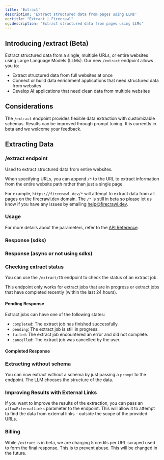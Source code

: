 ```yaml
---
title: 'Extract'
description: 'Extract structured data from pages using LLMs'
og:title: "Extract | Firecrawl"
og:description: "Extract structured data from pages using LLMs"
---
```



## Introducing /extract (Beta)

Extract structured data from a single, multiple URLs, or entire websites using Large Language Models (LLMs). Our new `/extract` endpoint allows you to:
- Extract structured data from full websites at once
- Connect or build data enrichment applications that need structured data from websites
- Develop AI applications that need clean data from multiple websites

## Considerations

The `/extract` endpoint provides flexible data extraction with customizable schemas. Results can be improved through prompt tuning. It is currently in beta and we welcome your feedback.

## Extracting Data

### /extract endpoint

Used to extract structured data from entire websites.

When specifying URLs, you can append `/*` to the URL to extract information from the entire website path rather than just a single page. 

For example, `https://firecrawl.dev/*` will attempt to extract data from all pages on the firecrawl.dev domain. The `/*` is still in beta so please let us know if you have any issues by emailing help@firecrawl.dev.

### Usage
<CodeGroup>

<ExtractPython />
<ExtractNode />
<ExtractCURL />

</CodeGroup>

For more details about the parameters, refer to the [API Reference](https://docs.firecrawl.dev/api-reference/endpoint/extract).

### Response (sdks)

<ExtractOutput />

### Response (async or not using sdks)
<ExtractStatusAsync />


### Checking extract status

You can use the `/extract/ID` endpoint to check the status of an extract job.



<Note>This endpoint only works for extract jobs that are in progress or extract jobs that have completed recently (within the last 24 hours). </Note>

<CodeGroup>

<CheckExtractJobCURL />

</CodeGroup>

#### Pending Response
Extract jobs can have one of the following states:
- `completed`: The extract job has finished successfully.
- `pending`: The extract job is still in progress.
- `failed`: The extract job encountered an error and did not complete.
- `cancelled`: The extract job was cancelled by the user.

<ExtractStatusPending />

#### Completed Response

<ExtractStatusDone />



### Extracting without schema

You can now extract without a schema by just passing a `prompt` to the endpoint. The LLM chooses the structure of the data.

<CodeGroup>

<ExtractNoSchemaCURL />

</CodeGroup>


### Improving Results with External Links

If you want to improve the results of the extraction, you can pass an `allowExternalLinks` parameter to the endpoint. This will allow it to attempt to find the data from external links - outside the scope of the provided URLs.


### Billing

While `/extract` is in beta, we are charging 5 credits per URL scraped used to form the final response. This is to prevent abuse. This will be changed in the future.